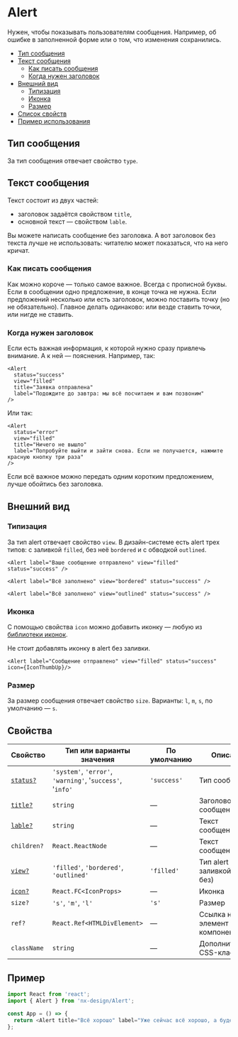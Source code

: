 
# Alert

Нужен, чтобы показывать пользователям сообщения. Например, об ошибке в заполненной форме
или о том, что изменения сохранились.

- [Тип сообщения](#тип-сообщения)
- [Текст сообщения](#текст-сообщения)
  - [Как писать сообщения](#как-писать-сообщения)
  - [Когда нужен заголовок](#когда-нужен-заголовок)
- [Внешний вид](#внешний-вид)
  - [Типизация](#типизация)
  - [Иконка](#иконка)
  - [Размер](#размер)
- [Список свойств](#свойства)
- [Пример использования](#пример)

## Тип сообщения

За тип сообщения отвечает свойство `type`.

<AlertExampleType />

## Текст сообщения

Текст состоит из двух частей:

- заголовок задаётся свойством `title`,
- основной текст — свойством `lable`.

Вы можете написать сообщение без заголовка. А вот заголовок без текста лучше не использовать:
читателю может показаться, что на него кричат.

### Как писать сообщения

Как можно короче — только самое важное. Всегда с прописной буквы. Если в сообщении одно предложение,
в конце точка не нужна. Если предложений несколько или есть заголовок, можно поставить точку (но не обязательно).
Главное делать одинаково: или везде ставить точки, или нигде не ставить.

### Когда нужен заголовок

Если есть важная информация, к которой нужно сразу привлечь внимание. А к ней — пояснения. Например, так:

<AlertExampleSuccess />

```tsx
<Alert
  status="success"
  view="filled"
  title="Заявка отправлена"
  label="Подождите до завтра: мы всё посчитаем и вам позвоним"
/>
```

Или так:

<AlertExampleAlert />

```tsx
<Alert
  status="error"
  view="filled"
  title="Ничего не вышло"
  label="Попробуйте выйти и зайти снова. Если не получается, нажмите красную кнопку три раза"
/>
```

Если всё важное можно передать одним коротким предложением, лучше обойтись без заголовка.

## Внешний вид

### Типизация

За тип alert отвечает свойство `view`. В дизайн-системе есть alert трех типов:
с заливкой `filled`, без неё `bordered` и с обводкой `outlined`.

<AlertExampleView />

```tsx
<Alert label="Ваше сообщение отправлено" view="filled" status="success" />
```

```tsx
<Alert label="Всё заполнено" view="bordered" status="success" />
```

```tsx
<Alert label="Всё заполнено" view="outlined" status="success" />
```

### Иконка

С помощью свойства `icon` можно добавить иконку — любую из [библиотеки иконок](?path=/story/components-icons--playground).

Не стоит добавлять иконку в alert без заливки.

<AlertExampleIcon />

```tsx
<Alert label="Сообщение отправлено" view="filled" status="success" icon={IconThumbUp}/>
```

### Размер

За размер сообщения отвечает свойство `size`. Варианты: `l`, `m`, `s`, по умолчанию — `s`.

<AlertExampleSize />

## Свойства

| Свойство                     | Тип или варианты значения                       | По умолчанию | Описание                           |
| ---------------------------- | ------------------------------------------------------------ | ------------ | ---------------------------------- |
| [`status?`](#тип-сообщения)  | `'system'`, `'error'`, `'warning'`, '`success'`, '`info'`    | `'success'`  | Тип сообщения                      |
| [`title?`](#текст-сообщения) | `string`                                                     | —            | Заголовок сообщения                |
| [`lable?`](#текст-сообщения) | `string`                                                     | —            | Текст сообщения                    |
| `children?`                  | `React.ReactNode`                                            | —            | Текст сообщения                    |
| [`view?`](#внешний-вид)      | `'filled'`, `'bordered'`, `'outlined'`                       | `'filled'`   | Тип alert (с заливкой или без) |
| [`icon?`](#внешний-вид)      | `React.FC<IconProps>`                                        | —            | Иконка                             |
| `size?`                      | `'s'`, `'m'`, `'l'`                                          | `'s'`        | Размер                             |
| `ref?`                       | `React.Ref<HTMLDivElement>`                                  | —            | Ссылка на DOM-элемент компонента   |
| `className`                  | `string`                                                     | —            | Дополнительный CSS-класс           |

## Пример

```ts
import React from 'react';
import { Alert } from 'nx-design/Alert';

const App = () => {
  return <Alert title="Всё хорошо" label="Уже сейчас всё хорошо, а будет ещё лучше" />;
};
```
